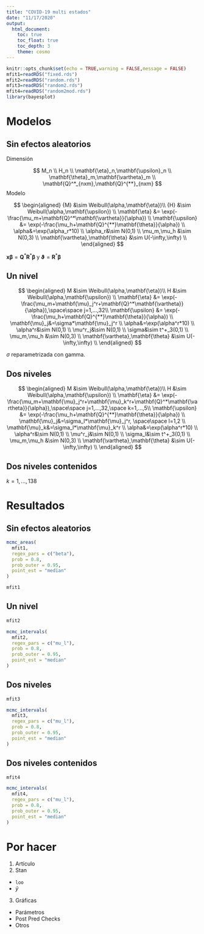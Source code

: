 ---
title: "COVID-19 multi estados"
date: "11/17/2020"
output: 
  html_document:
    toc: true
    toc_float: true
    toc_depth: 3
    theme: cosmo
---

```{r setup, include=FALSE}
knitr::opts_chunk$set(echo = TRUE,warning = FALSE,message = FALSE)
mfit1=readRDS("fixed.rds")
mfit2=readRDS("random.rds")
mfit3=readRDS("random2.rds")
mfit4=readRDS("random2mod.rds")
library(bayesplot)
```

# Modelos

## Sin efectos aleatorios
Dimensión

$$
M_n \\
H_n \\
\mathbf{\eta}_n,\mathbf{\upsilon}_n \\
\mathbf{\theta}_m,\mathbf{\vartheta}_m \\
\mathbf{Q}^*_{nxm},\mathbf{Q}^{**}_{nxm} 
$$
Modelo

$$
\begin{aligned}
 {M}  &\sim Weibull(\alpha,\mathbf{\eta})\\
 {H}  &\sim Weibull(\alpha,\mathbf{\upsilon}) \\
 \mathbf{\eta} &= \exp(-\frac{\mu_m+\mathbf{Q}^*\mathbf{\vartheta}}{\alpha}) \\
 \mathbf{\upsilon} &= \exp(-\frac{\mu_h+\mathbf{Q}^{**}\mathbf{\theta}}{\alpha}) \\
 \alpha&=\exp(\alpha_r*10) \\
 \alpha_r&\sim N(0,1) \\
 \mu_m,\mu_h &\sim N(0,3) \\
 \mathbf{\vartheta},\mathbf{\theta} &\sim U(-\infty,\infty) \\
\end{aligned}
$$

$\mathbf{x}\mathbf{\beta}=\mathbf{Q}^*\mathbf{R}^*\mathbf{\beta}$ y $\mathbf{\vartheta}=\mathbf{R}^*\mathbf{\beta}$

## Un nivel

$$
\begin{aligned}
 M   &\sim Weibull(\alpha,\mathbf{\eta})\\
 H  &\sim Weibull(\alpha,\mathbf{\upsilon}) \\
 \mathbf{\eta} &= \exp(-\frac{\mu_m+\mathbf{\mu}_j^r+\mathbf{Q}^*\mathbf{\vartheta}}{\alpha}),\space\space j=1,...,32\\
 \mathbf{\upsilon} &= \exp(-\frac{\mu_h+\mathbf{Q}^{**}\mathbf{\theta}}{\alpha}) \\
 \mathbf{\mu}_j&=\sigma*\mathbf{\mu}_j^r \\
 \alpha&=\exp(\alpha^r*10) \\
 \alpha^r&\sim N(0,1) \\
 \mu^r_j&\sim N(0,1) \\
 \sigma&\sim t^+_3(0,1) \\
 \mu_m,\mu_h &\sim N(0,3) \\
 \mathbf{\vartheta},\mathbf{\theta} &\sim U(-\infty,\infty) \\
\end{aligned}
$$

$\sigma$ reparametrizada con gamma.

## Dos niveles

$$
\begin{aligned}
 M   &\sim Weibull(\alpha,\mathbf{\eta})\\
 H  &\sim Weibull(\alpha,\mathbf{\upsilon}) \\
 \mathbf{\eta} &= \exp(-\frac{\mu_m+\mathbf{\mu}_j^r+\mathbf{\mu}_k^r+\mathbf{Q}^*\mathbf{\vartheta}}{\alpha}),\space\space j=1,...,32,\space k=1,...,5\\
 \mathbf{\upsilon} &= \exp(-\frac{\mu_h+\mathbf{Q}^{**}\mathbf{\theta}}{\alpha}) \\
  \mathbf{\mu}_j&=\sigma_l*\mathbf{\mu}_j^r, \space\space l=1,2 \\
 \mathbf{\mu}_k&=\sigma_l*\mathbf{\mu}_k^r \\
 \alpha&=\exp(\alpha^r*10) \\
 \alpha^r&\sim N(0,1) \\
 \mu^r_j&\sim N(0,1) \\
 \sigma_l&\sim t^+_3(0,1) \\
 \mu_m,\mu_h &\sim N(0,3) \\
 \mathbf{\vartheta},\mathbf{\theta} &\sim U(-\infty,\infty) \\
\end{aligned}
$$

## Dos niveles contenidos

$k=1,...,138$

# Resultados

## Sin efectos aleatorios

```{r fig.align='center'}
mcmc_areas(
  mfit1,
  regex_pars = c("beta"),
  prob = 0.8,
  prob_outer = 0.95,
  point_est = "median"
)
```


```{r}
mfit1
```


## Un nivel

```{r}
mfit2
```

```{r fig.align='center',fig.height=20}
mcmc_intervals(
  mfit2,
  regex_pars = c("mu_l"),
  prob = 0.8,
  prob_outer = 0.95,
  point_est = "median"
)
```

## Dos niveles

```{r}
mfit3
```


```{r fig.align='center',fig.height=20}
mcmc_intervals(
  mfit3,
  regex_pars = c("mu_l"),
  prob = 0.8,
  prob_outer = 0.95,
  point_est = "median"
)
```


## Dos niveles contenidos

```{r}
mfit4
```

```{r fig.align='center',fig.height=40}
mcmc_intervals(
  mfit4,
  regex_pars = c("mu_l"),
  prob = 0.8,
  prob_outer = 0.95,
  point_est = "median"
)
```

# Por hacer

1. Artículo
2. Stan
- `loo` 
- $\tilde{y}$
3. Gráficas
- Parámetros
- Post Pred Checks
- Otros